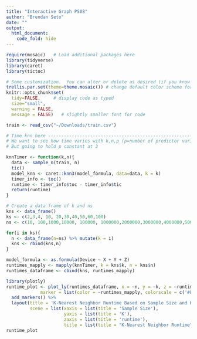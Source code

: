```yaml
---
title: "Interactive Graph PS08"
author: "Brendan Seto"
date: ""
output: 
  html_document:
    code_fold: hide
---
```


```r
require(mosaic)   # Load additional packages here 
library(tidyverse)
library(caret)
library(tictoc)

# Some customization.  You can alter or delete as desired (if you know what you are doing).
trellis.par.set(theme=theme.mosaic()) # change default color scheme for lattice
knitr::opts_chunk$set(
  tidy=FALSE,     # display code as typed
  size="small",
  warning = FALSE,
  message = FALSE)   # slightly smaller font for code
```


```r
train <- read_csv("~/Downloads/train.csv")
```

```r
# Time knn here -----------------------------------------------------------
# We want to see how time varies with k,n,p (p=number of predictor variables)
# But going to hold p constant at 3

knnTimer <- function(k,n){
  data <- sample_n(train, n)
  tic()
  model_knn <- caret::knn3(model_formula, data=data, k = k)
  timer_info <- toc()
  runtime <- timer_info$toc - timer_info$tic
  return(runtime)
}

# Create a data frame of k and ns
kns <- data_frame()
ks <- c(2,3,4, 10, 20,30,40,50,60,100)
ns <- c(10, 100,1000,10000, 100000, 1000000,2000000,3000000,4000000,5000000,6000000, 10000000)

for(i in ks){
  n <- data_frame(n=ns) %>% mutate(k = i)
  kns <- rbind(kns,n)
}
```

```r
model_formula <- as.formula(Device ~ X + Y + Z)
runtimes_mapply <- mapply(knnTimer, k = kns$k, n = kns$n)
runtimes_dataframe <- cbind(kns, runtimes_mapply)
```

```r
library(plotly)
runtime_plot <- plot_ly(runtimes_dataframe, x = ~n, y = ~k, z = ~runtimes_mapply,
             marker = list(color = ~runtimes_mapply, colorscale = c('#FFE1A1', '#683531'))) %>%
  add_markers() %>%
  layout(title = 'K-Nearest Neighbor Runtime Based on Sample Size and K',
         scene = list(xaxis = list(title = 'Sample Size'),
                      yaxis = list(title = 'K'),
                      zaxis = list(title = 'runtime'),
                      title = list(title = "K-Nearest Neighbor Runtime")))
runtime_plot
```

